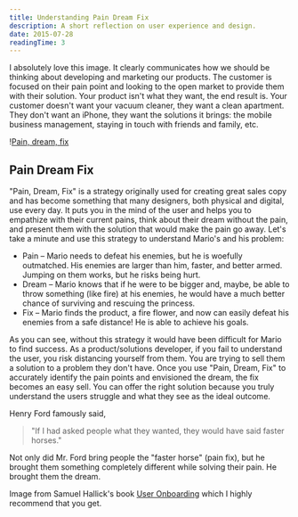 ```yaml
---
title: Understanding Pain Dream Fix
description: A short reflection on user experience and design.
date: 2015-07-28
readingTime: 3
---
```


I absolutely love this image. It clearly communicates how we should be thinking about developing and marketing our products. The customer is focused on their pain point and looking to the open market to provide them with their solution. Your product isn't what they want, the end result is. Your customer doesn't want your vacuum cleaner, they want a clean apartment. They don't want an iPhone, they want the solutions it brings: the mobile business management, staying in touch with friends and family, etc.

!<a href="/images/articles/1434045296884.png">Pain, dream, fix</a>

## Pain Dream Fix

"Pain, Dream, Fix" is a strategy originally used for creating great sales copy and has become something that many designers, both physical and digital, use every day. It puts you in the mind of the user and helps you to empathize with their current pains, think about their dream without the pain, and present them with the solution that would make the pain go away. Let's take a minute and use this strategy to understand Mario's and his problem:

  * Pain &#8211; Mario needs to defeat his enemies, but he is woefully outmatched. His enemies are larger than him, faster, and better armed. Jumping on them works, but he risks being hurt.
  * Dream &#8211; Mario knows that if he were to be bigger and, maybe, be able to throw something (like fire) at his enemies, he would have a much better chance of surviving and rescuing the princess.
  * Fix &#8211; Mario finds the product, a fire flower, and now can easily defeat his enemies from a safe distance! He is able to achieve his goals.

As you can see, without this strategy it would have been difficult for Mario to find success. As a product/solutions developer, if you fail to understand the user, you risk distancing yourself from them. You are trying to sell them a solution to a problem they don't have. Once you use "Pain, Dream, Fix" to accurately identify the pain points and envisioned the dream, the fix becomes an easy sell. You can offer the right solution because you truly understand the users struggle and what they see as the ideal outcome.

Henry Ford famously said,

> "If I had asked people what they wanted, they would have said faster horses."

Not only did Mr. Ford bring people the "faster horse" (pain fix), but he brought them something completely different while solving their pain. He brought them the dream.

Image from Samuel Hallick's book <a href="https://www.useronboard.com/training/" target="_blank">User Onboarding</a> which I highly recommend that you get.